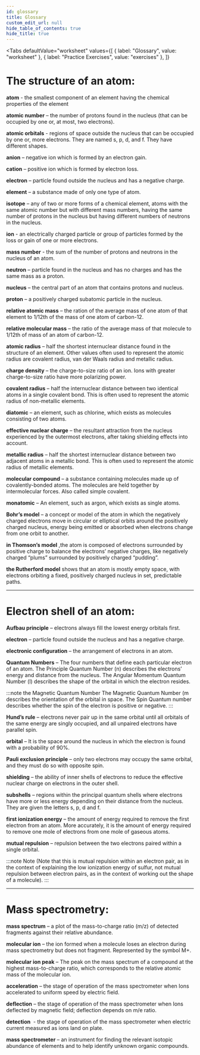 ```yaml
---
id: glossary
title: Glossary
custom_edit_url: null
hide_table_of_contents: true
hide_title: true
---
```



<Theme atomicStructure />

<Tabs
  defaultValue="worksheet"
  values={[
    { label: "Glossary", value: "worksheet" },
    { label: "Practice Exercises", value: "exercises" },
  ]}
>

<TabItem value="worksheet">

# The structure of an atom:

<p>
  <strong>atom</strong>
  <AudioButton url="/media/1.14349630.mp3" /> - the smallest component of an element
  having the chemical properties of the element
</p>
<p>
  <strong>atomic number</strong>
  <AudioButton url="/media/2.b287e710.mp3" /> – the number of protons found in the
  nucleus (that can be occupied by one or, at most, two electrons).
</p>
<p>
  <strong>atomic orbitals</strong>
  <AudioButton url="/media/3.60bb8da7.mp3" /> - regions of space outside the nucleus
  that can be occupied by one or, more electrons. They are named s, p, d, and f.
  They have different shapes.
</p>
<p>
  <strong>anion</strong>
  <AudioButton url="/media/4.5ba47650.mp3" /> – negative ion which is formed by an
  electron gain.
</p>
<p>
  <strong>cation</strong>
  <AudioButton url="/media/9.39a3e638.mp3" /> – positive ion which is formed by electron
  loss.
</p>
<p>
  <strong>electron</strong>
  <AudioButton url="/media/12.a4de26fe.mp3" /> – particle found outside the nucleus
  and has a negative charge.
</p>
<p>
  <strong>element</strong>
  <AudioButton url="/media/13.26ec4101.mp3" /> – a substance made of only one type
  of atom.
</p>
<p>
  <strong>isotope</strong>
  <AudioButton url="/media/14.73dc5240.mp3" /> – any of two or more forms of a chemical
  element, atoms with the same atomic number but with different mass numbers, having
  the same number of protons in the nucleus but having different numbers of neutrons
  in the nucleus.
</p>
<p>
  <strong>ion</strong>
  <AudioButton url="/media/15.b9709024.mp3" /> - an electrically charged particle
  or group of particles formed by the loss or gain of one or more electrons.
</p>
<p>
  <strong>mass number</strong>
  <AudioButton url="/media/16.ecd1f3be.mp3" /> - the sum of the number of protons
  and neutrons in the nucleus of an atom.
</p>
<p>
  <strong>neutron</strong>
  <AudioButton url="/media/20.3a688cd1.mp3" /> – particle found in the nucleus and
  has no charges and has the same mass as a proton.
</p>
<p>
  <strong>nucleus</strong>
  <AudioButton url="/media/21.e262d65e.mp3" /> – the central part of an atom that
  contains protons and nucleus.
</p>
<p>
  <strong>proton</strong>
  <AudioButton url="/media/22.27c66f56.mp3" /> – a positively charged subatomic particle
  in the nucleus.
</p>
<p>
  <strong>relative atomic mass</strong>
  <AudioButton url="/media/23.c97a109e.mp3" /> – the ration of the average mass of
  one atom of that element to 1/12th of the mass of one atom of carbon-12.
</p>
<p>
  <strong>relative molecular mass</strong>
  <AudioButton url="/media/24.03eda131.mp3" /> – the ratio of the average mass of
  that molecule to 1/12th of mass of an atom of carbon-12.
</p>
<p>
  <strong>atomic radius</strong>
  <AudioButton url="/media/5.2970333f.mp3" /> – half the shortest internuclear distance
  found in the structure of an element. Other values often used to represent the
  atomic radius are covalent radius, van der Waals radius and metallic radius.
</p>
<p>
  <strong>charge density</strong>
  <AudioButton url="/media/7.107d021b.mp3" /> – the charge-to-size ratio of an ion.
  Ions with greater charge-to-size ratio have more polarizing power.
</p>
<p>
  <strong>covalent radius</strong>
  <AudioButton url="/media/8.6c104229.mp3" /> – half the internuclear distance between
  two identical atoms in a single covalent bond. This is often used to represent
  the atomic radius of non-metallic elements.
</p>
<p>
  <strong>diatomic</strong>
  <AudioButton url="/media/10.47b1fc47.mp3" /> – an element, such as chlorine, which
  exists as molecules consisting of two atoms.
</p>
<p>
  <strong>effective nuclear charge</strong>
  <AudioButton url="/media/11.f88ef659.mp3" /> – the resultant attraction from the
  nucleus experienced by the outermost electrons, after taking shielding effects
  into account.
</p>
<p>
  <strong>metallic radius</strong>
  <AudioButton url="/media/17.b9555408.mp3" /> – half the shortest internuclear distance
  between two adjacent atoms in a metallic bond. This is often used to represent
  the atomic radius of metallic elements.
</p>
<p>
  <strong>molecular compound</strong>
  <AudioButton url="/media/18.83d476cb.mp3" /> – a substance containing molecules
  made up of covalently-bonded atoms. The molecules are held together by intermolecular
  forces. Also called simple covalent.
</p>
<p>
  <strong>monatomic</strong>
  <AudioButton url="/media/19.ac428d40.mp3" /> – An element, such as argon, which
  exists as single atoms.
</p>
<p>
  <strong>Bohr’s model</strong>
  <AudioButton url="/media/6.26b3d039.mp3" /> – a concept or model of the atom in
  which the negatively charged electrons move in circular or elliptical orbits around
  the positively charged nucleus, energy being emitted or absorbed when electrons
  change from one orbit to another.
</p>
<p>
  <strong>in Thomson’s model</strong>
  <AudioButton url="/media/26.84da3ca2.mp3" /> ,the atom is composed of electrons
  surrounded by positive charge to balance the electrons’ negative charges, like
  negatively charged “plums” surrounded by positively charged “pudding”.
</p>
<p>
  <strong>the Rutherford model</strong>
  <AudioButton url="/media/25.810608ed.mp3" /> shows that an atom is mostly empty
  space, with electrons orbiting a fixed, positively charged nucleus in set, predictable
  paths.
</p>

---

# Electron shell of an atom:

<p>
  <strong>Aufbau principle</strong>
  <AudioButton url="/media/27.9599b76e.mp3" /> – electrons always fill the lowest
  energy orbitals first.
</p>
<p>
  <strong>electron</strong>
  <AudioButton url="/media/28.8caa3cc5.mp3" /> – particle found outside the nucleus
  and has a negative charge.
</p>
<p>
  <strong>electronic configuration</strong>
  <AudioButton url="/media/29.bcba6391.mp3" /> – the arrangement of electrons in
  an atom.
</p>
<p>
  <strong>Quantum Numbers</strong>
  <AudioButton url="/media/35.7dca5a36.mp3" /> – The four numbers that define each
  particular electron of an atom. The Principle Quantum Number (n) describes the
  electrons’ energy and distance from the nucleus. The Angular Momentum Quantum Number
  (l) describes the shape of the orbital in which the electron resides.
</p>

:::note the Magnetic Quantum Number
The Magnetic Quantum Number (m describes the orientation of the orbital in space. The Spin Quantum number describes whether the spin of the electron is positive or negative.
:::

<p>
  <strong>Hund’s rule</strong>
  <AudioButton url="/media/31.0eaecd8e.mp3" /> – electrons never pair up in the same
  orbital until all orbitals of the same energy are singly occupied, and all unpaired
  electrons have parallel spin.
</p>
<p>
  <strong>orbital</strong>
  <AudioButton url="/media/33.30a746d5.mp3" /> – It is the space around the nucleus
  in which the electron is found with a probability of 90%.
</p>
<p>
  <strong>Pauli exclusion principle</strong>
  <AudioButton url="/media/34.52228daf.mp3" /> – only two electrons may occupy the
  same orbital, and they must do so with opposite spin.
</p>
<p>
  <strong>shielding</strong>
  <AudioButton url="/media/36.1aae12c7.mp3" /> – the ability of inner shells of electrons
  to reduce the effective nuclear charge on electrons in the outer shell.
</p>
<p>
  <strong>subshells</strong>
  <AudioButton url="/media/37.e7607e86.mp3" /> – regions within the principal quantum
  shells where electrons have more or less energy depending on their distance from
  the nucleus. They are given the letters s, p, d and f.
</p>
<p>
  <strong>first ionization energy</strong>
  <AudioButton url="/media/30.65f3209f.mp3" /> – the amount of energy required to
  remove the first electron from an atom. More accurately, it is the amount of energy
  required to remove one mole of electrons from one mole of gaseous atoms.
</p>
<p>
  <strong>mutual repulsion</strong>
  <AudioButton url="/media/32.39dbba8d.mp3" /> – repulsion between the two electrons
  paired within a single orbital.
</p>

:::note Note
(Note that this is mutual repulsion within an electron pair, as in the context of
explaining the low ionization energy of sulfur, not mutual repulsion between electron
pairs, as in the context of working out the shape of a molecule).
:::

---

# Mass spectrometry:

<p>
  <strong>mass spectrum</strong>
  <AudioButton url="/media/41.5c328971.mp3" /> – a plot of the mass-to-charge ratio
  (m/z) of detected fragments against their relative abundance.
</p>
<p>
  <strong>molecular ion</strong>
  <AudioButton url="/media/42.9fc1d843.mp3" /> – the ion formed when a molecule loses
  an electron during mass spectrometry but does not fragment. Represented by the
  symbol M+.
</p>
<p>
  <strong>molecular ion peak</strong>
  <AudioButton url="/media/43.fb64677b.mp3" /> – The peak on the mass spectrum of
  a compound at the highest mass-to-charge ratio, which corresponds to the relative
  atomic mass of the molecular ion.
</p>
<p>
  <strong>acceleration</strong>
  <AudioButton url="/media/38.5a5d4c60.mp3" /> – the stage of operation of the mass
  spectrometer when Ions accelerated to uniform speed by electric field.
</p>
<p>
  <strong>deflection</strong>
  <AudioButton url="/media/39.f77a5dc7.mp3" /> – the stage of operation of the mass
  spectrometer when Ions deflected by magnetic field; deflection depends on m/e ratio.
</p>
<p>
  <strong>detection</strong>
   - the stage of operation of the mass spectrometer when electric current measured
  as ions land on plate.
</p>
<p>
  <strong>mass spectrometer</strong>
  <AudioButton url="/media/40.2c9887c7.mp3" /> – an instrument for finding the relevant
  isotopic abundance of elements and to help identify unknown organic compounds.
</p>
</TabItem>

<TabItem value="exercises">
  <Frame src="https://learningapps.org/watch?v=p84km7azk21" height="500px" />
  <Frame src="https://learningapps.org/watch?v=prmwsgs5t21" height="500px" />
</TabItem>

</Tabs>
